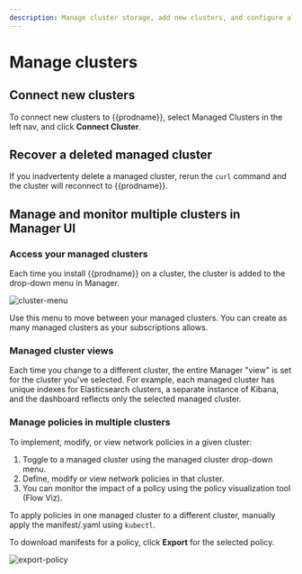 ```yaml
---
description: Manage cluster storage, add new clusters, and configure alerts.
---
```


# Manage clusters

## Connect new clusters

To connect new clusters to {{prodname}}, select Managed Clusters in the left nav, and click **Connect Cluster**.

## Recover a deleted managed cluster

If you inadvertenty delete a managed cluster, rerun the `curl` command and the cluster will reconnect to {{prodname}}.

## Manage and monitor multiple clusters in Manager UI

### Access your managed clusters

Each time you install {{prodname}} on a cluster, the cluster is added to the drop-down menu in Manager.

![cluster-menu](/img/calico-cloud/master/cluster-menu.png)

Use this menu to move between your managed clusters. You can create as many managed clusters as your subscriptions allows.

### Managed cluster views

Each time you change to a different cluster, the entire Manager "view" is set for the cluster you've selected. For example, each managed cluster has unique indexes for Elasticsearch clusters, a separate instance of Kibana, and the dashboard reflects only the selected managed cluster.

### Manage policies in multiple clusters

To implement, modify, or view network policies in a given cluster:

1. Toggle to a managed cluster using the managed cluster drop-down menu.
1. Define, modify or view network policies in that cluster.
1. You can monitor the impact of a policy using the policy visualization tool (Flow Viz).

To apply policies in one managed cluster to a different cluster, manually apply the manifest/.yaml using `kubectl`.

To download manifests for a policy, click **Export** for the selected policy.

![export-policy](/img/calico-cloud/master/export-policy.png)
